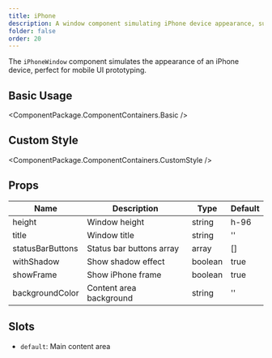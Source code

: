 ```yaml
---
title: iPhone
description: A window component simulating iPhone device appearance, suitable for mobile prototype display
folder: false
order: 20
---
```



The `iPhoneWindow` component simulates the appearance of an iPhone device, perfect for mobile UI prototyping.

## Basic Usage

<ComponentPackage.ComponentContainers.Basic />

## Custom Style

<ComponentPackage.ComponentContainers.CustomStyle />

## Props

| Name            | Description                | Type      | Default    |
| --------------- | ------------------------- | --------- | ---------- |
| height          | Window height             | string    | h-96       |
| title           | Window title              | string    | ''         |
| statusBarButtons| Status bar buttons array  | array     | []         |
| withShadow      | Show shadow effect        | boolean   | true       |
| showFrame       | Show iPhone frame         | boolean   | true       |
| backgroundColor | Content area background   | string    | ''         |

## Slots

- `default`: Main content area 
